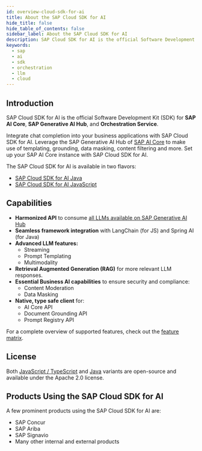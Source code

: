 ```yaml
---
id: overview-cloud-sdk-for-ai
title: About the SAP Cloud SDK for AI
hide_title: false
hide_table_of_contents: false
sidebar_label: About the SAP Cloud SDK for AI
description: SAP Cloud SDK for AI is the official Software Development Kit (SDK) for SAP AI Core, SAP Generative AI Hub, and Orchestration Service.
keywords:
  - sap
  - ai
  - sdk
  - orchestration
  - llm
  - cloud
---
```


## Introduction

SAP Cloud SDK for AI is the official Software Development Kit (SDK) for **SAP AI Core**, **SAP Generative AI Hub**, and **Orchestration Service**.

Integrate chat completion into your business applications with SAP Cloud SDK for AI.
Leverage the SAP Generative AI Hub of [SAP AI Core](https://help.sap.com/docs/sap-ai-core/sap-ai-core-service-guide/what-is-sap-ai-core) to make use of templating, grounding, data masking, content filtering and more.
Set up your SAP AI Core instance with SAP Cloud SDK for AI.

The SAP Cloud SDK for AI is available in two flavors:

- [SAP Cloud SDK for AI Java](/docs/java/overview-cloud-sdk-for-ai-java)
- [SAP Cloud SDK for AI JavaScript](/docs/js/overview-cloud-sdk-for-ai-js)

## Capabilities

- **Harmonized API** to consume [all LLMs available on SAP Generative AI Hub](https://me.sap.com/notes/3437766)
- **Seamless framework integration** with LangChain (for JS) and Spring AI (for Java)
- **Advanced LLM features:**
  - Streaming
  - Prompt Templating
  - Multimodality
- **Retrieval Augmented Generation (RAG)** for more relevant LLM responses.
- **Essential Business AI capabilities** to ensure security and compliance:
  - Content Moderation
  - Data Masking
- **Native, type safe client** for:
  - AI Core API
  - Document Grounding API
  - Prompt Registry API

For a complete overview of supported features, check out the [feature matrix](./feature-matrix.mdx).

## License

Both [JavaScript / TypeScript](https://github.com/SAP/ai-sdk-js) and [Java](https://github.com/SAP/ai-sdk-java) variants are open-source and available under the Apache 2.0 license.

## Products Using the SAP Cloud SDK for AI

A few prominent products using the SAP Cloud SDK for AI are:

- SAP Concur
- SAP Ariba
- SAP Signavio
- Many other internal and external products
